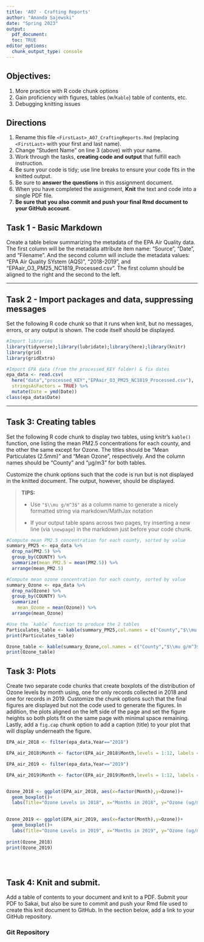 ```yaml
---
title: 'A07 - Crafting Reports'
author: "Amanda Sajewski" 
date: "Spring 2023"
output: 
  pdf_document:
  toc: TRUE
editor_options: 
  chunk_output_type: console
---
```


## Objectives:

1.  More practice with R code chunk options
1.  Gain proficiency with figures, tables (w/`Kable`) table of contents, etc.
1.  Debugging knitting issues

## Directions

1.  Rename this file `<FirstLast>_A07_CraftingReports.Rmd` (replacing `<FirstLast>` with your first and last name).
1.  Change "Student Name" on line 3 (above) with your name.
1.  Work through the tasks, **creating code and output** that fulfill each instruction.
1.  Be sure your code is tidy; use line breaks to ensure your code fits in the knitted output.
1.  Be sure to **answer the questions** in this assignment document.
1.  When you have completed the assignment, **Knit** the text and code into a single PDF file.
1.  **Be sure that you also commit and push your final Rmd document to your GitHub account**.

## Task 1 - Basic Markdown

Create a table below summarizing the metadata of the EPA Air Quality data. The first column will be the metadata attribute item name: "Source", "Date", and "Filename". And the second column will include the metadata values: "EPA Air Quality SYstem (AQS)", "2018-2019", and "EPAair_O3_PM25_NC1819_Processed.csv". The first column should be aligned to the right and the second to the left.

---

## Task 2 - Import packages and data, suppressing messages

Set the following R code chunk so that it runs when knit, but no messages, errors, or any output is shown. The code itself should be displayed.

```r
#Import libraries
library(tidyverse);library(lubridate);library(here);library(knitr)
library(grid)
library(gridExtra)

#Import EPA data (from the processed_KEY folder) & fix dates
epa_data <- read.csv(
  here("data","processed_KEY","EPAair_O3_PM25_NC1819_Processed.csv"),
  stringsAsFactors = TRUE) %>% 
  mutate(Date = ymd(Date))
class(epa_data$Date)
```

---

## Task 3: Creating tables

Set the following R code chunk to display two tables, using knitr's `kable()` function, one listing the mean PM2.5 concentrations for each county, and the other the same except for Ozone. The titles should be "Mean Particulates (2.5mm)" and "Mean Ozone", respectively. And the column names should be "County" and "µg/m3" for both tables.

Customize the chunk options such that the code is run but is not displayed in the knitted document. The output, however, should be displayed.

> **TIPS:**
>
> -   Use `"$\\mu g/m^3$"` as a column name to generate a nicely formatted string via markdown/MathJax notation
>
> -   If your output table spans across two pages, try inserting a new line (via `\newpage`) in the markdown just before your code chunk.

```r
#Compute mean PM2.5 concentration for each county, sorted by value
summary_PM25 <- epa_data %>% 
  drop_na(PM2.5) %>% 
  group_by(COUNTY) %>% 
  summarize(mean_PM2.5 = mean(PM2.5)) %>% 
  arrange(mean_PM2.5)

#Compute mean ozone concentration for each county, sorted by value
summary_Ozone <- epa_data %>% 
  drop_na(Ozone) %>% 
  group_by(COUNTY) %>% 
  summarize(
    mean_Ozone = mean(Ozone)) %>% 
  arrange(mean_Ozone)

#Use the `kable` function to produce the 2 tables
Particulates_table <- kable(summary_PM25,col.names = c("County","$\\mu g/m^3$"),caption="Mean Particulates (2.5mm)")
print(Particulates_table)

Ozone_table <- kable(summary_Ozone,col.names = c("County","$\\mu g/m^3$"),caption="Mean Ozone")
print(Ozone_table)


```

\newpage

## Task 3: Plots

Create two separate code chunks that create boxplots of the distribution of Ozone levels by month using, one for only records collected in 2018 and one for records in 2019. Customize the chunk options such that the final figures are displayed but not the code used to generate the figures. In addition, the plots aligned on the left side of the page and set the figure heights so both plots fit on the same page with minimal space remaining. Lastly, add a `fig.cap` chunk option to add a caption (title) to your plot that will display underneath the figure.

```r

EPA_air_2018 <- filter(epa_data,Year=="2018")

EPA_air_2018$Month <- factor(EPA_air_2018$Month,levels = 1:12, labels = month.abb)

EPA_air_2019 <- filter(epa_data,Year=="2019")

EPA_air_2019$Month <- factor(EPA_air_2019$Month,levels = 1:12, labels = month.abb)


Ozone_2018 <- ggplot(EPA_air_2018, aes(x=factor(Month),y=Ozone))+
  geom_boxplot()+
  labs(Title="Ozone Levels in 2018", x="Months in 2018", y="Ozone (ug/m^3)")
  

Ozone_2019 <- ggplot(EPA_air_2019, aes(x=factor(Month),y=Ozone))+
  geom_boxplot()+
  labs(Title="Ozone Levels in 2019", x="Months in 2019", y="Ozone (ug/m^3)")
  
print(Ozone_2018)
print(Ozone_2019)





```

\newpage

## Task 4: Knit and submit.
Add a table of contents to your document and knit to a PDF. Submit your PDF to Sakai, but also be sure to commit and push your Rmd file used to create this knit document to GitHub. In the section below, add a link to your GitHub repository. 

### Git Repository



